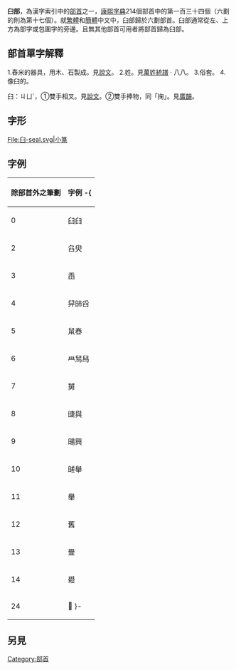 {{Kangxi Radical Infobox|134|uni=81FC
|meaning=[[臼|臼]]
|prev=至
|next=舌
|pny= jiù
|bopo= ㄐㄧㄡˋ
|gr= jiow
|wade= chiu<sup>4</sup>
|jyutping= kau5, kau3
|yale= káuh, kau
|hi= キュウ, うす kyū, usu
|kanji= 臼 usu
|hang= 절구 jeolgu
|hanja= 구 gu
}}

'''臼部'''，為漢字索引中的[[部首|部首]]之一，[[康熙字典|康熙字典]]214個部首中的第一百三十四個（六劃的則為第十七個）。就[[繁體|繁體]]和[[簡體|簡體]]中文中，臼部歸於六劃部首。臼部通常從左、上方為部字或包圍字的旁邊。且無其他部首可用者將部首歸為臼部。

== 部首單字解釋 ==

1.舂米的器具，用木、石製成。見[[說文|說文]]。
2.姓。見[[萬姓統譜|萬姓統譜]] · 八八。
3.俗套。
4.像臼的。

𦥑：ㄐㄩˊ，①雙手相叉。見[[說文|說文]]。②雙手捧物，同「掬」。見[[廣韻|廣韻]]。

== 字形 ==
<gallery>
File:臼-seal.svg|小篆
</gallery>

==字例==
{| class="wikitable"
! 除部首外之筆劃!!字例
-{
|----
| 0 || 臼𦥑
|----
| 2 || 臽臾
|----
| 3 || 臿
|----
| 4 || 舁䑔舀
|----
| 5 || 䑕舂
|----
| 6 || 𦥯舃舄
|----
| 7 || 舅
|----
| 8 || 䑖與
|----
| 9 || 䑗興
|----
| 10 || 䑘舉
|----
| 11 || 𦦙
|----
| 12 || 舊
|----
| 13 || 舋
|----
| 14 || 𦦵
|----
| 24 || 𦧃
}-
|}

==另見==
{{wiktionary|臼}}

{{康熙部首}}
{{简体中文部首}}

[[Category:部首|Category:部首]]
